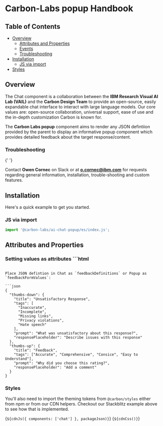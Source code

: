 
<Meta of={popupElementStories} />

# Carbon-Labs popup Handbook

## Table of Contents

- [Overview](#overview)
  - [Attributes and Properties](#attributes-and-properties)
  - [Events](#events)
  - [Troubleshooting](#troubleshooting)
- [Installation](#installation)
  - [JS via import](#js-via-import)
- [Styles](#styles)

## Overview

<a id="overview"></a>

The Chat component is a collaboration between the **IBM Research Visual AI Lab
(VAIL)** and the **Carbon Design Team** to provide an open-source, easily
expandable chat interface to interact with large language models. Our core
values are: open-source collaboration, universal support, ease of use and the
in-depth customization Carbon is known for.

The **Carbon Labs popup** component aims to render any JSON defintiion provided
by the parent to display an informative popup component which provides detailed
feedback about the target response/content.

### Troubleshooting

<a id="troubleshooting"></a>{' '}

Contact **Owen Cornec** on Slack or at **o.cornec@ibm.com** for requests
regarding general information, installation, trouble-shooting and custom
features.

## Installation

<a id="installation"></a>

Here's a quick example to get you started.

### JS via import

<a id="js-via-import"></a>

```javascript
import '@carbon-labs/ai-chat-popup/es/index.js';
```

## Attributes and Properties

<a id="attributes-and-properties"></a>
### Setting values as attributes ```html
<clabs-chat-popup
  prompt-title="Custom title"
  text-area-placeholder="Custom placeholder"
  popup-title="Custom title"
  tag-list="['choice A','choice B', 'choice C']"
  disclaimer="Place your own legal disclaimer here"></clabs-chat-popup>
``` ### Setting values with a JSON definition

Place JSON defintion in Chat as `feedbackDefinitions` or Popup as
`feedbackFormValues`:

```json
{
  "thumbs-down": {
    "title": "Unsatisfactory Response",
    "tags": [
      "Inaccurate",
      "Incomplete",
      "Missing links",
      "Privacy violations",
      "Hate speech"
    ],
    "prompt": "What was unsatisfactory about this response?",
    "responsePlaceholder": "Describe issues with this response"
  },
  "thumbs-up": {
    "title": "Feedback",
    "tags": ["Accurate", "Comprehensive", "Consice", "Easy to Understand"],
    "prompt": "Why did you choose this rating?",
    "responsePlaceholder": "Add a comment"
  }
}
```

### Styles

You'll also need to import the theming tokens from `@carbon/styles` either from
npm or from our CDN helpers. Checkout our Stackblitz example above to see how
that is implemented.

<Markdown>{`${cdnJs({ components: ['chat'] }, packageJson)}`}</Markdown>
<Markdown>{`${cdnCss()}`}</Markdown>
